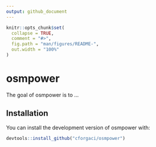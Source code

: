 ```yaml
---
output: github_document
---
```


<!-- README.md is generated from README.Rmd. Please edit that file -->

```r
knitr::opts_chunk$set(
  collapse = TRUE,
  comment = "#>",
  fig.path = "man/figures/README-",
  out.width = "100%"
)
```

# osmpower

<!-- badges: start -->
<!-- badges: end -->

The goal of osmpower is to ...

## Installation

You can install the development version of osmpower with:

``` r
devtools::install_github("cforgaci/osmpower")
```
